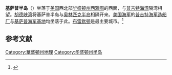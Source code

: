 {{noteTA
|G1=USState
|1=zh-hans:基萨普;zh-hk:基沙普;zh-tw:基薩普;
}}
'''基萨普半岛'''（{{Lang-en|Kitsap Peninsula}}）坐落于[[美国|美国]]西北部[[华盛顿州|华盛顿州]][[西雅图|西雅图]]的西面，与[[普吉特海湾|普吉特海湾]]隔湾相望。[[胡德峡湾|胡德峡湾]]将基萨普半岛与[[奥林匹克半岛|奥林匹克半岛]]相隔开来。[[美国海军|美国海军]]的[[普吉特海军造船厂|普吉特海军造船厂]]与[[基萨普海军基地|基萨普海军基地]]均坐落于此。[[布雷默顿|布雷默顿]]是最主要城市。<ref>{{cite web |title=Visit Kitsap Peninsula |url=https://www.visitkitsap.com/ |website=Visit Kitsap Peninsula |accessdate=2020-07-06 |archive-date=2020-07-01 |archive-url=https://web.archive.org/web/20200701012837/https://www.visitkitsap.com/ |dead-url=no }}</ref>

==参考文献==
{{Reflist}}

{{Washington}}
{{Washington-geo-stub}}

[[Category:華盛頓州地理|Category:華盛頓州地理]]
[[Category:华盛顿州半岛|Category:华盛顿州半岛]]